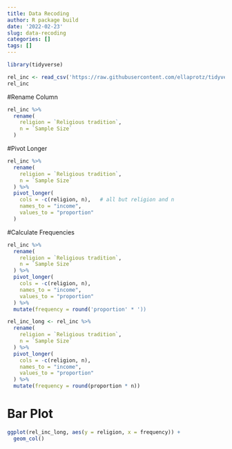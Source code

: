 ```yaml
---
title: Data Recoding
author: R package build
date: '2022-02-23'
slug: data-recoding
categories: []
tags: []
---
```

```r
library(tidyverse)
```

```r
rel_inc <- read_csv('https://raw.githubusercontent.com/ellaprotz/tidyverse/main/relig-income.csv')
rel_inc
```

#Rename Column
```r
rel_inc %>%
  rename( 
    religion = `Religious tradition`, 
    n = `Sample Size` 
  )
```

#Pivot Longer
```r
rel_inc %>%
  rename(
    religion = `Religious tradition`,
    n = `Sample Size`
  ) %>%
  pivot_longer( 
    cols = -c(religion, n),   # all but religion and n 
    names_to = "income",  
    values_to = "proportion" 
  )
```

#Calculate Frequencies

```r
rel_inc %>%
  rename(
    religion = `Religious tradition`,
    n = `Sample Size`
  ) %>%
  pivot_longer(
    cols = -c(religion, n), 
    names_to = "income", 
    values_to = "proportion"
  ) %>%
  mutate(frequency = round('proportion' * '))
```

```r
rel_inc_long <- rel_inc %>% 
  rename(
    religion = `Religious tradition`,
    n = `Sample Size`
  ) %>%
  pivot_longer(
    cols = -c(religion, n), 
    names_to = "income", 
    values_to = "proportion"
  ) %>%
  mutate(frequency = round(proportion * n))
```

# Bar Plot
```r
ggplot(rel_inc_long, aes(y = religion, x = frequency)) +
  geom_col()
```

